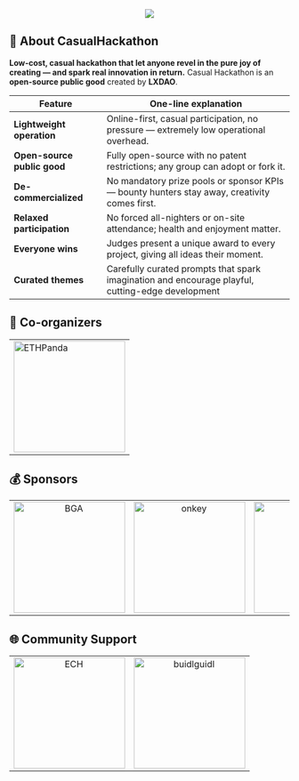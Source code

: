 <div align="center">
    <img src="../images/banner.png"/>
</div>

## 📝 About CasualHackathon
**Low-cost, casual hackathon that let anyone revel in the pure joy of creating — and spark real innovation in return.** Casual Hackathon is an **open-source public good** created by **LXDAO**.

| Feature | One-line explanation |
|---------|---------------------|
| **Lightweight operation** | Online-first, casual participation, no pressure — extremely low operational overhead. |
| **Open-source public good** | Fully open-source with no patent restrictions; any group can adopt or fork it. |
| **De-commercialized** | No mandatory prize pools or sponsor KPIs — bounty hunters stay away, creativity comes first. |
| **Relaxed participation** | No forced all-nighters or on-site attendance; health and enjoyment matter. |
| **Everyone wins** | Judges present a unique award to every project, giving all ideas their moment. |
| **Curated themes** | Carefully curated prompts that spark imagination and encourage playful, cutting-edge development |

## 🤝 Co-organizers

<table>
    <tr>
        <td>
            <a href="https://ethpanda.org/" target="_blank">
                <img src="../images/ETHPanda.png" alt="ETHPanda" width="200" />
            </a>
        </td>
    </tr>
</table>

## 💰 Sponsors

<table>
    <tr>
        <td align="center" valign="middle">  
            <a href="https://chainforgood.org/" target="_blank">
                <img src="../images/BGA.png" alt="BGA" width="200" />
            </a>
        </td>
        <td align="center" valign="middle">  
            <a href="https://onekey.so/" target="_blank">
                <img src="../images/onkey.png" alt="onkey" width="200" />
            </a>
        </td>
        <td align="center" valign="middle">  
            <a href="https://slowmist.com/" target="_blank">
                <img src="../images/SlowMist.png" alt="SlowMist" width="200" />
            </a>
        </td>
    </tr>
</table>

## 🌐 Community Support

<table>
    <tr>
        <td align="center" valign="middle">  
            <a href="https://www.ethcatherders.com/" target="_blank">
                <img src="../images/ECH.png" alt="ECH" width="200" />
            </a>
        </td>
        <td align="center" valign="middle">  
            <a href="https://buidlguidl.com/" target="_blank">
                <img src="../images/buidlguidl.png" alt="buidlguidl" width="200" />
            </a>
        </td>
    </tr>
</table>